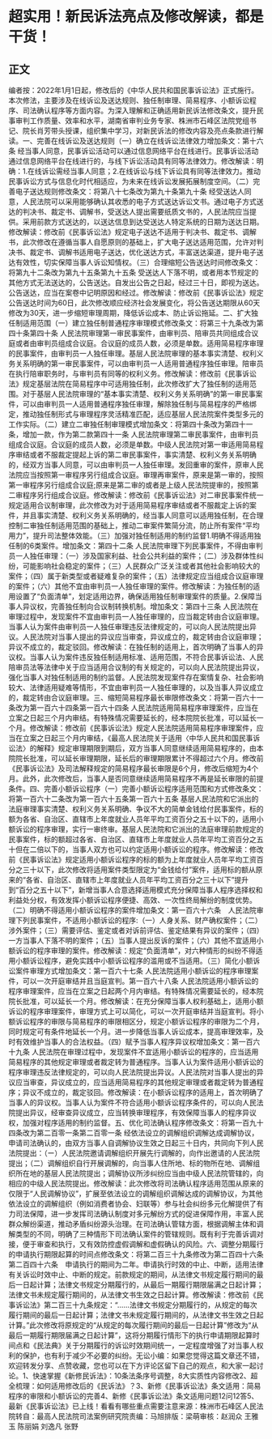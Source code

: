 # 超实用！新民诉法亮点及修改解读，都是干货！
## 正文
编者按：2022年1月1日起，修改后的《中华人民共和国民事诉讼法》正式施行。本次修法，主要涉及在线诉讼及送达规则、独任制审理、简易程序、小额诉讼程序、司法确认程序等方面内容。为深入理解和正确适用新民诉法修改条文，提升民事审判工作质量、效率和水平，湖南省审判业务专家、株洲市石峰区法院党组书记、院长肖芳带头授课，组织集中学习，对新民诉法的修改内容及亮点条款进行解读。一、完善在线诉讼及送达规则（一）确立在线诉讼法律效力增加条文：第十六条  经当事人同意，民事诉讼活动可以通过信息网络平台在线进行。民事诉讼活动通过信息网络平台在线进行的，与线下诉讼活动具有同等法律效力。修改解读：明确：1.在线诉讼需经当事人同意；2.在线诉讼与线下诉讼具有同等法律效力。推动民事诉讼方式与信息化时代相适应，为未来在线诉讼发展拓展制度空间。（二）完善电子送达规则修改条文：将第八十七条改为第九十条第九十条  经受送达人同意，人民法院可以采用能够确认其收悉的电子方式送达诉讼文书。通过电子方式送达的判决书、裁定书、调解书，受送达人提出需要纸质文书的，人民法院应当提供。采用前款方式送达的，以送达信息到达受送达人特定系统的日期为送达日期。修改解读：修改前《民事诉讼法》规定电子送达不适用于判决书、裁定书、调解书，此次修改在遵循当事人自愿原则的基础上，扩大电子送达适用范围，允许对判决书、裁定书、调解书适用电子送达，优化送达方式，丰富送达渠道，提升电子送达有效性，切实保障当事人诉讼知情权。（三）合理缩短公告送达时间修改条文：将第九十二条改为第九十五条第九十五条  受送达人下落不明，或者用本节规定的其他方式无法送达的，公告送达。自发出公告之日起，经过三十日，即视为送达。公告送达，应当在案卷中记明原因和经过。修改解读：修改前《民事诉讼法》规定公告送达时间为60日，此次修改顺应经济社会发展变化，将公告送达期限从60天修改为30天，进一步缩短审理周期，降低诉讼成本、防止诉讼拖延。二、扩大独任制适用范围（一）建立独任制普通程序审理模式修改条文：将第三十九条改为第四十条第四十条  人民法院审理第一审民事案件，由审判员、陪审员共同组成合议庭或者由审判员组成合议庭。合议庭的成员人数，必须是单数。适用简易程序审理的民事案件，由审判员一人独任审理。基层人民法院审理的基本事实清楚、权利义务关系明确的第一审民事案件，可以由审判员一人适用普通程序独任审理。陪审员在执行陪审职务时，与审判员有同等的权利义务。修改解读：修改前《民事诉讼法》规定基层法院在简易程序中可适用独任制，此次修改扩大了独任制的适用范围。对于基层人民法院审理的“基本事实清楚、权利义务关系明确”的第一审民事案件，可以由审判员一人适用普通程序独任审理，解除独任制与简易程序的严格绑定，推动独任制形式与审理程序灵活精准匹配，适应基层人民法院案件类型多元的工作实际。（二）建立二审独任制审理模式增加条文：将第四十条改为第四十一条，增加一款，作为第二款第四十一条  人民法院审理第二审民事案件，由审判员组成合议庭。合议庭的成员人数，必须是单数。中级人民法院对第一审适用简易程序审结或者不服裁定提起上诉的第二审民事案件，事实清楚、权利义务关系明确的，经双方当事人同意，可以由审判员一人独任审理。发回重审的案件，原审人民法院应当按照第一审程序另行组成合议庭。审理再审案件，原来是第一审的，按照第一审程序另行组成合议庭;原来是第二审的或者是上级人民法院提审的，按照第二审程序另行组成合议庭。修改解读：修改前《民事诉讼法》对二审民事案件统一规定适用合议制审理，此次修改为对于适用简易程序审结或者不服裁定上诉的案件，并且事实清楚、权利义务关系明确的，经当事人同意可以适用独任制，在合理控制二审独任制适用范围的基础上，推动二审案件繁简分流，防止所有案件“平均用力”，提升司法整体效能。（三）加强对独任制适用的制约监督1.明确不得适用独任制的6类案件。增加条文：第四十二条  人民法院审理下列民事案件，不得由审判员一人独任审理：（一）涉及国家利益、社会公共利益的案件；（二）涉及群体性纠纷，可能影响社会稳定的案件；（三）人民群众广泛关注或者其他社会影响较大的案件；（四）属于新类型或者疑难复杂的案件；（五）法律规定应当组成合议庭审理的案件；（六）其他不宜由审判员一人独任审理的案件。修改解读：为独任制的适用设置了“负面清单”，划定适用边界，确保适用独任制审理案件的质量。2.保障当事人异议权，完善独任制向合议制转换机制。增加条文：第四十三条  人民法院在审理过程中，发现案件不宜由审判员一人独任审理的，应当裁定转由合议庭审理。当事人认为案件由审判员一人独任审理违反法律规定的，可以向人民法院提出异议。人民法院对当事人提出的异议应当审查，异议成立的，裁定转由合议庭审理；异议不成立的，裁定驳回。修改解读：在独任制的适用上，首次明确了当事人的异议权。当事人认为案件违反独任制适用标准、适用范围，不符合民事诉讼法、人民陪审员法等法律中关于应当适用合议制的有关规定的，可以向人民法院提出异议，强化当事人对独任制适用的制约监督。人民法院发现案件存在案情复杂、社会影响较大、法律适用疑难等情形，不宜由审判员一人独任审理的，以及当事人异议成立的，裁定转由合议庭审理。三、缩短简易程序最长审限修改条文：将第一百六十一条改为第一百六十四条第一百六十四条  人民法院适用简易程序审理案件，应当在立案之日起三个月内审结。有特殊情况需要延长的，经本院院长批准，可以延长一个月。修改解读：修改前《民事诉讼法》规定人民法院适用简易程序审理案件，应当在立案之日起三个月内审结，《最高人民法院关于适用〈中华人民共和国民事诉讼法〉的解释》规定审理期限到期后，双方当事人同意继续适用简易程序的，由本院院长批准，可以延长审理期限，延长后的审理期限累计不得超过六个月。修改前《民事诉讼法》及司法解释规定的简易程序最长审限是6个月，修改后缩短为4个月。此外，此次修改后，当事人是否同意继续适用简易程序不再是延长审限的前提条件。四、完善小额诉讼程序（一）完善小额诉讼程序适用范围和方式修改条文：将第一百六十二条改为第一百六十五条第一百六十五条  基层人民法院和它派出的法庭审理事实清楚、权利义务关系明确、争议不大的简单金钱给付民事案件，标的额为各省、自治区、直辖市上年度就业人员年平均工资百分之五十以下的，适用小额诉讼的程序审理，实行一审终审。基层人民法院和它派出的法庭审理前款规定的民事案件，标的额超过各省、自治区、直辖市上年度就业人员年平均工资百分之五十但在二倍以下的，当事人双方也可以约定适用小额诉讼的程序。修改解读：修改前《民事诉讼法》规定适用小额诉讼程序的标的额为上年度就业人员年平均工资百分之三十以下，此次修改将适用案件类型限定为“金钱给付”案件，适用标的额从原来的“各省、自治区、直辖市上年度就业人员年平均工资百分之三十以下”提升到“百分之五十以下”，新增当事人合意选择适用模式充分保障当事人程序选择权和利益处分权，有效发挥小额诉讼程序便捷、高效、一次性终局解纷的制度优势。（二）明确不得适用小额诉讼程序的案件增加条文：第一百六十六条　人民法院审理下列民事案件，不适用小额诉讼的程序:（一）人身关系、财产确权案件；（二）涉外案件；（三）需要评估、鉴定或者对诉前评估、鉴定结果有异议的案件；（四）一方当事人下落不明的案件；（五）当事人提出反诉的案件；（六）其他不宜适用小额诉讼的程序审理的案件。修改解读：规定“负面清单”，对六种情形的纠纷不得适用小额诉讼程序，避免实践中小额诉讼程序的滥用或不当适用。（三）简化小额诉讼案件审理方式增加条文：第一百六十七条  人民法院适用小额诉讼的程序审理案件，可以一次开庭审结并且当庭宣判。第一百六十八条  人民法院适用小额诉讼的程序审理案件，应当在立案之日起两个月内审结。有特殊情况需要延长的，经本院院长批准，可以延长一个月。修改解读：在充分保障当事人权利基础上，适用小额诉讼的程序审理案件，审理方式上可以简化，可以一次开庭审结并当庭宣判。将小额诉讼程序的审限与简易程序的审限相区分，规定小额诉讼程序的审限为二个月，同时规定可有条件地延长一个月。进一步降低当事人诉讼成本，提高审理效率，及时有效维护当事人的合法权益。（四）赋予当事人程序异议权增加条文：第一百六十九条  人民法院在审理过程中，发现案件不宜适用小额诉讼的程序的，应当适用简易程序的其他规定审理或者裁定转为普通程序。当事人认为案件适用小额诉讼的程序审理违反法律规定的，可以向人民法院提出异议。人民法院对当事人提出的异议应当审查，异议成立的，应当适用简易程序的其他规定审理或者裁定转为普通程序；异议不成立的，裁定驳回。修改解读：在小额诉讼程序的适用上，首次明确了当事人的异议权。当事人认为案件不符合适用小额诉讼程序条件的，可以向人民法院提出异议，经审查异议成立，应当转换审理程序，有效保障当事人的程序异议权，加强对程序适用的制约监督。五、优化司法确认程序修改条文：将第一百九十四条改为第二百零一条第二百零一条  经依法设立的调解组织调解达成调解协议，申请司法确认的，由双方当事人自调解协议生效之日起三十日内，共同向下列人民法院提出：（ー）人民法院邀请调解组织开展先行调解的，向作出邀请的人民法院提出；（二）调解组织自行开展调解的，向当事人住所地、标的物所在地、调解组织所在地的基层人民法院提出；调解协议所涉纠纷应当由中级人民法院管辖的，向相应的中级人民法院提出。修改解读：此次修改将司法确认程序适用范围从原来的仅限于“人民调解协议”，扩展至依法设立的调解组织调解达成的调解协议，为其他依法设立的调解组织（例如消费者协会、妇联等）参与社会纠纷多元化解提供了有力司法保障，进一步发挥司法确认制度对多元解纷方式的促进保障作用，丰富人民群众解纷渠道，推动矛盾纠纷源头治理。在司法确认管辖方面，根据调解主体和调解类型的不同，明确了三种情形下司法确认案件的管辖规则。既有利于完善诉调对接，便于审查和执行，又有效防控虚假调解和虚假确认的风险。六、调整分期履行的申请执行期限起算的时间点修改条文：将第二百三十九条修改为第二百四十六条第二百四十六条　申请执行的期间为二年。申请执行时效的中止、中断，适用法律有关诉讼时效中止、中断的规定。前款规定的期间，从法律文书规定履行期间的最后一日起计算；法律文书规定分期履行的，从最后一期履行期限届满之日起计算；法律文书未规定履行期间的，从法律文书生效之日起计算。修改解读：修改前《民事诉讼法》第二百三十九条规定：“……法律文书规定分期履行的，从规定的每次履行期间的最后一日起计算；法律文书未规定履行期间的，从法律文书生效之日起计算。”此次修改将原规定的“从规定的每次履行期间的最后一日起计算”修改为“从最后一期履行期限届满之日起计算”，这将分期履行情形下的执行申请期限起算时间点和《民法典》关于分期履行的诉讼时效期间统一，一定程度增强了对当事人权利的保护，也有利于减少不必要的纠纷。无讼小编：如果您觉得这篇文章还不错，欢迎转发分享、点赞收藏，您也可以在下方评论区留下自己的观点，和大家一起讨论。1、快速掌握《新修民诉法》：10条法条序号调整，8大实质性内容修改2、超全梳理：如何适用修改后的《民诉法》？3、新修《民事诉讼法》条文适用：简易程序的审限和小额诉讼的完善4、新修《民事诉讼法》条文适用问题12问12答5、最新《民事诉讼法》已上线！看看有哪些重点需要注意来源：株洲市石峰区人民法院转自：最高人民法院司法案例研究院责编：马旭排版：梁萌审核：赵润众 王雅玉 陈丽娟 刘逸凡 张野